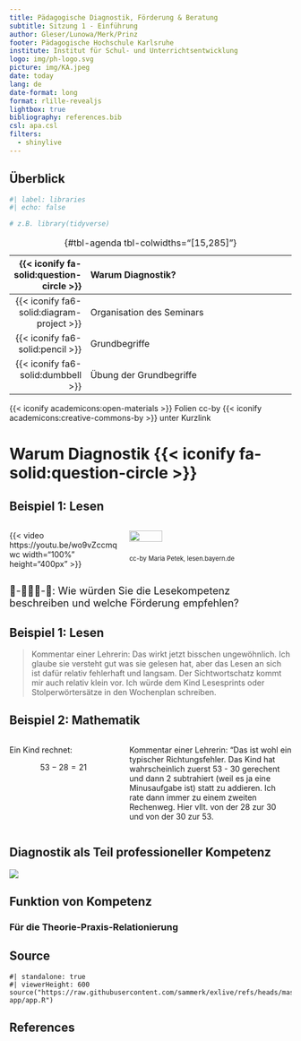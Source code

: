 ```yaml
---
title: Pädagogische Diagnostik, Förderung & Beratung
subtitle: Sitzung 1 - Einführung
author: Gleser/Lunowa/Merk/Prinz
footer: Pädagogische Hochschule Karlsruhe
institute: Institut für Schul- und Unterrichtsentwicklung
logo: img/ph-logo.svg
picture: img/KA.jpeg
date: today
lang: de
date-format: long
format: rlille-revealjs
lightbox: true
bibliography: references.bib
csl: apa.csl
filters:
  - shinylive
---
```


## Überblick {.smaller .center}

```r
#| label: libraries
#| echo: false

# z.B. library(tidyverse)
```

| {{< iconify fa-solid:question-circle >}} | Warum Diagnostik? |
|-----------------:|:-----------------------------------------------------|
| {{< iconify fa6-solid:diagram-project >}} | Organisation des Seminars |
| {{< iconify fa6-solid:pencil >}} | Grundbegriffe |
| {{< iconify fa6-solid:dumbbell >}} | Übung der Grundbegriffe |

: {#tbl-agenda tbl-colwidths="\[15,285\]"}

```{=html}
<!-- style the agenda table -->

<style>
#tbl-agenda table th {
font-weight: normal !important;
border: none !important;
}

#tbl-agenda table td {
font-weight: normal !important;
border: none !important;
}
</style>
```
::: footer
{{< iconify academicons:open-materials >}} Folien cc-by {{< iconify academicons:creative-commons-by >}} unter Kurzlink
:::


# Warum Diagnostik {{< iconify fa-solid:question-circle >}}

## Beispiel 1: Lesen {.smaller}

:::: {.columns}

::: {.column width='40%'}
{{< video https://youtu.be/wo9vZccmqwc width="100%" height="400px" >}}
:::

::: {.column width='60%'}
![](img/Text_Sprechen.jpg){width=45%}
<br>[cc-by Maria Petek, lesen.bayern.de]{style="font-size: .8em; align='center'"}
:::

::::

[[🧠-🧑‍🤝‍🧑-💬: Wie würden Sie die Lesekompetenz beschreiben und welche Förderung empfehlen?]{style="font-size:1.3em"}]{.fragment}

## Beispiel 1: Lesen
> Kommentar einer Lehrerin: Das wirkt jetzt bisschen ungewöhnlich. Ich glaube sie versteht gut was sie gelesen hat, aber das Lesen an sich ist dafür relativ fehlerhaft und langsam. Der Sichtwortschatz kommt mir auch relativ klein vor. Ich würde dem Kind Lesesprints oder Stolperwörtersätze in den Wochenplan schreiben.


## Beispiel 2: Mathematik
:::: {.columns}

::: {.column width='40%'}
Ein Kind rechnet:

$$ 53 - 28 = 21$$
:::

::: {.column width='60%'}
[Kommentar einer Lehrerin: "Das ist wohl ein typischer Richtungsfehler. Das Kind hat wahrscheinlich zuerst 53 - 30 gerechent und dann 2 subtrahiert (weil es ja eine Minusaufgabe ist) statt zu addieren. Ich rate dann immer zu einem zweiten Rechenweg. Hier vllt. von der 28 zur 30 und von der 30 zur 53.]{.fragment}
:::

::::

## Diagnostik als Teil professioneller Kompetenz
![](img/topologie_baumert_kunter.png)

## Funktion von Kompetenz 
### Für die Theorie-Praxis-Relationierung

## Source
```shinylive-r
#| standalone: true
#| viewerHeight: 600
source("https://raw.githubusercontent.com/sammerk/exlive/refs/heads/master/methodologie/erkenntnisinteresse/server-app/app.R")

```

## References {.scrollable}
